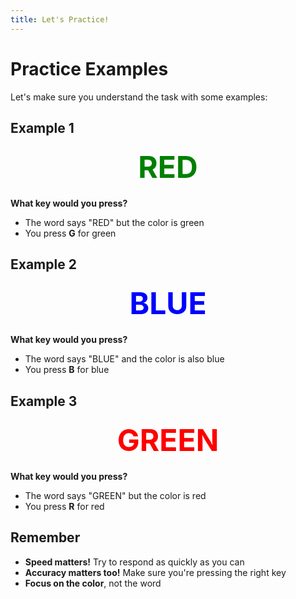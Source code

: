 ```yaml
---
title: Let's Practice!
---
```


# Practice Examples

Let's make sure you understand the task with some examples:

## Example 1
<div style="text-align: center; font-size: 48px; font-weight: bold; margin: 20px 0;">
  <span style="color: green;">RED</span>
</div>

**What key would you press?**
- The word says "RED" but the color is green
- You press **G** for green

## Example 2
<div style="text-align: center; font-size: 48px; font-weight: bold; margin: 20px 0;">
  <span style="color: blue;">BLUE</span>
</div>

**What key would you press?**
- The word says "BLUE" and the color is also blue
- You press **B** for blue

## Example 3
<div style="text-align: center; font-size: 48px; font-weight: bold; margin: 20px 0;">
  <span style="color: red;">GREEN</span>
</div>

**What key would you press?**
- The word says "GREEN" but the color is red
- You press **R** for red

## Remember

- **Speed matters!** Try to respond as quickly as you can
- **Accuracy matters too!** Make sure you're pressing the right key
- **Focus on the color**, not the word
